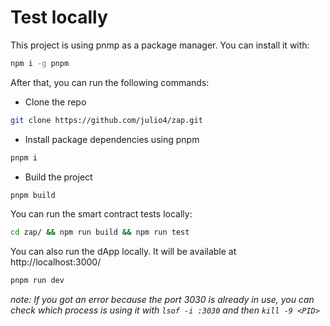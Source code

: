 # Test locally

This project is using pnmp as a package manager. You can install it with:

```sh
npm i -g pnpm
```

After that, you can run the following commands:

- Clone the repo

```sh
git clone https://github.com/julio4/zap.git
```

- Install package dependencies using pnpm

```sh
pnpm i
```

- Build the project

```sh
pnpm build
```

You can run the smart contract tests locally:

```sh
cd zap/ && npm run build && npm run test
```

You can also run the dApp locally. It will be available at http://localhost:3000/

```sh
pnpm run dev
```

_note: If you got an error because the port 3030 is already in use, you can check which process is using it with `lsof -i :3030` and then `kill -9 <PID>`_
